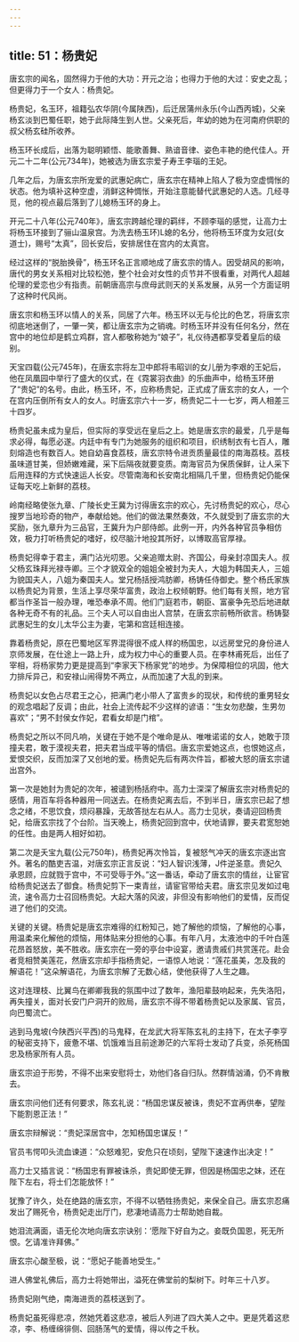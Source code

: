 ```yaml
---
---
---
```

title: 51：杨贵妃
---



唐玄宗的闻名，固然得力于他的大功：开元之治；也得力于他的大过：安史之乱；但更得力于一个女人：杨贵妃。

杨贵妃，名玉环，祖籍弘农华阴(今属陕西)，后迁居蒲州永乐(今山西丙城)，父亲杨玄淡到巴蜀任职，她于此际降生到人世。父亲死后，年幼的她为在河南府供职的叔父杨玄硅所收养。

杨玉环长成后，出落为聪明颖悟、能歌善舞、熟谙音律、姿色丰艳的绝代佳人。开元二十二年(公元734年)，她被选为唐玄宗爱子寿王李瑙的王妃。

几年之后，为唐玄宗所宠爱的武惠妃病亡，唐玄宗在精神上陷人了极为空虚惆怅的状态。他为填补这种空虚，消鲜这种惆怅，开始注意能替代武惠妃的人选。几经寻觅，他的视点最后落到了儿媳杨玉环的身上。

开元二十八年(公元740年》，唐玄宗跨越伦理的羁绊，不顾李瑙的感觉，让高力士将杨玉环接到了骊山温泉宫。为洗去杨玉环)L媳的名分，他将杨玉环度为女冠(女道士)，赐号“太真”，回长安后，安排居住在宫内的太真宫。

经过这样的“脱胎换骨”，杨玉环名正言顺地成了唐玄宗的情人。因受胡风的影响，唐代的男女关系相对比较松弛，整个社会对女性的贞节并不很看重，对两代人超越伦理的爱恋也少有指责。前朝唐高宗与庶母武则天的关系发展，从另一个方面证明了这种时代风尚。

唐玄宗和杨玉环以情人的关系，同居了六年。杨玉环以无与伦比的色艺，将唐玄宗彻底地迷倒了，一肇一笑，都让唐玄宗为之销魂。时杨玉环并没有任何名分，然在宫中的地位却是鹤立鸡群，宫人都敬称她为“娘子”，礼仪待遇都享受着皇后的级别。

天宝四载(公元745年)，在唐玄宗将左卫中郎将韦昭训的女儿册为李艰的王妃后，他在凤凰园中举行了盛大的仪式，在《霓裳羽衣曲》的乐曲声中，给杨玉环册了“贵妃”的名号。由此，杨玉环，不，应称杨贵妃，正式成了唐玄宗的女人，一个在宫内压倒所有女人的女人。时唐玄宗六十一岁，杨贵妃二十一七岁，两人相差三十四岁。

杨贵妃虽未成为皇后，但实际的享受远在皇后之上。她是唐玄宗的最爱，几乎是每求必得，每愿必遂。内廷中有专门为她服务的组织和项目，织绣制衣有七百人，雕刻熔造也有数百人。她自幼喜食荔枝，唐玄宗特令进贡质量最佳的南海荔枝。荔枝虽味道甘美，但娇嫩难藏，采下后隔夜就要变质。南海官员为保质保鲜，让人采下后用连释的方式快速运人长安。尽管南海和长安南北相隔几千里，但杨贵妃仍能保证每天吃上新鲜的荔枝。

岭南经略使张九章、广陵长史王冀为讨得唐玄宗的欢心，先讨杨贵妃的欢心，尽心搜罗当地珍奇的物产，奉献给她。他们的做法果然奏效，不久就受到了唐玄宗的大奖励，张九章升为三品官，王冀升为户部侍郎。此例一开，内外各种官员争相仿效，极力打听杨贵妃的嗜好，绞尽脑汁地投其所好，以博取高官厚禄。

杨贵妃得幸于君主，满门沾光叨恩。父亲追赠太尉、齐国公，母亲封凉国夫人。叔父杨玄珠拜光禄寺卿。三个才貌双全的姐姐全被封为夫人，大姐为韩国夫人，三姐为貌国夫人，八姐为秦国夫人。堂兄杨括授鸿肪卿，杨铸任侍御史。整个杨氏家族以杨贵妃为背景，生活上享尽荣华富贵，政治上权倾朝野。他们每有关照，地方官都当作圣旨一般办理，唯恐奉承不周。他们门庭若市，朝臣、富豪争先恐后地进献各种无奇不有的礼品。三个夫人可以自由出人宫禁，在唐玄宗前畅所欲言。杨铸娶武惠妃生的女儿太华公主为妻，宅第和宫廷相连接。

靠着杨贵妃，原在巴蜀地区军界混得很不成人样的杨国忠，以远房堂兄的身份进人京师发展，在仕途上一路上升，成为权力中心的重要人员。在李林甫死后，出任了宰相，将杨家势力更是提高到“李家天下杨家党”的地步。为保障相位的巩固，他大力排斥异己，和安禄山闹得势不两立，从而加速了大乱的到来。

杨贵妃以女色占尽君王之心，把满门老小带人了富贵乡的现状，和传统的重男轻女的观念唱起了反调；由此，社会上流传起不少这样的谚语：“生女勿悲酸，生男勿喜欢”；“男不封侯女作妃，君看女却是门棺”。

杨贵妃之所以不同凡响，关键在于她不是个唯命是从、唯唯诺诺的女人，她敢于顶撞夫君，敢于漠视夫君，把夫君当成平等的情侣。唐玄宗爱她这点，也恨她这点，爱恨交织，反而加深了又创地的爱。杨贵妃先后有两次件旨，都被大怒的唐玄宗谴出宫外。

第一次是她封为贵妃的次年，被谴到杨括府中。高力士深深了解唐玄宗对杨贵妃的感情，用百车将各种器用一同送去。在杨贵妃离去后，不到半日，唐玄宗已起了想念之绪，不思饮食，烦闷暴躁，无故答挞左右从人。高力士见状，奏请迎回杨贵妃，给唐玄宗找了个台阶。当天晚上，杨贵妃回到宫中，伏地请罪，要夫君宽恕她的任性。由是两人相好如初。

第二次是夭宝九载(公元750年)，杨贵妃再次怜旨，复被怒气冲天的唐玄宗逐出宫外。著名的酷吏吉温，对唐玄宗正言反说：“妇人智识浅薄，J件逆圣意。贵妃久承恩顾，应就戮于宫中，不可受辱于外。”这一番话，牵动了唐玄宗的情丝，让宦官给杨贵妃送去了御食。杨贵妃剪下一束青丝，请宦官带给夫君。唐玄宗见发如过电流，速令高力士召回杨贵妃。大起大落的风波，非但没有影响他们的爱情，反而促进了他们的交流。

关键的关键。杨贵妃是唐玄宗难得的红粉知己，她了解他的烦恼，了解他的心事，用温柔来化解他的烦恼，用体贴来分担他的心事。有年八月，太液池中的千叶白莲花昂首怒放，美不胜收。唐玄宗在一旁的亭台中设宴，邀请贵戚们共赏莲花。赴会者竞相赞美莲花，然唐玄宗却手指杨贵妃，一语惊人地说：“莲花虽美，怎及我的解语花！”这朵解语花，为唐玄宗解了无数心结，使他获得了人生之趣。

这对连理枝、比翼鸟在卿卿我我的氛围中过了数年，渔阳辈鼓响起来，先失洛阳，再失撞关，面对长安门户洞开的败局，唐玄宗不得不带着杨贵妃以及家属、官员，向巴蜀流亡。

逃到马鬼坡(今陕西兴平西)的马鬼释，在龙武大将军陈玄礼的主持下，在太子李亨的秘密支持下，疲惫不堪、饥饿难当且前途渺茫的六军将士发动了兵变，杀死杨国忠及杨家所有人员。

唐玄宗迫于形势，不得不出来安慰将士，劝他们各自归队。然群情汹涌，仍不肯散去。

唐玄宗问他们还有何要求，陈玄礼说：“杨国忠谋反被诛，贵妃不宜再供奉，望陛下能割恩正法！”

唐玄宗辩解说：“贵妃深居宫中，怎知杨国忠谋反！”

官员韦愕叩头流血谏道：“众怒难犯，安危只在顷刻，望陛下速速作出决定！”

高力士又插言说：“杨国忠有罪被诛杀，贵妃即使无罪，但因是杨国忠之妹，还在陛下左右，将士们怎能放怀！”

犹豫了许久，处在绝路的唐玄宗，不得不以牺牲扬贵妃，来保全自己。唐玄宗忍痛发出了赐死令，杨贵妃走出厅门，悲凄地请高力士帮助她自裁。

她泪流满面，语无伦次地向唐玄宗诀别：‘愿陛下好自为之。妾既负国恩，死无所恨。乞请准许拜佛。”

唐玄宗心酸至极，说：“愿妃子能善地受生。”

进人佛堂礼佛后，高力士将她带出，溢死在佛堂前的梨树下。时年三十八岁。

扬贵妃刚气绝，南海进贡的荔枝送到了。

杨贵妃虽死得悲凉，然她凭着这悲凉，被后人列进了四大美人之中。更是凭着这悲凉，李、杨缠绵徘侧、回肠荡气的爱情，得以传之千秋。